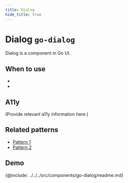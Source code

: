 ```yaml
---
title: Dialog
hide_title: true
---
```



# Dialog <span className="text-size-0">`go-dialog`</span>

<!-- Description -->
<div className="text-size-1">
  Dialog is a component in Go UI.
</div>

## When to use

-
-

## A11y

(Provide relevant a11y information here.)



## Related patterns

<!-- Patterns that uses this component -->

- [Pattern 1](#)
- [Pattern 2](#)

<!-- Demos, tips, variations, use cases -->


## Demo

<Demo code={demoSource} />

<!-- API -->

{@include: ../../../src/components/go-dialog/readme.md}
